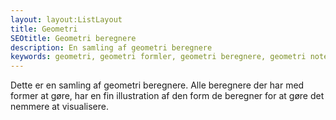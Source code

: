 ```yaml
---
layout: layout:ListLayout
title: Geometri
SEOtitle: Geometri beregnere
description: En samling af geometri beregnere
keywords: geometri, geometri formler, geometri beregnere, geometri noter
---
```


Dette er en samling af geometri beregnere. Alle beregnere der har med former at gøre, har en fin illustration af den form de beregner for at gøre det nemmere at visualisere.
